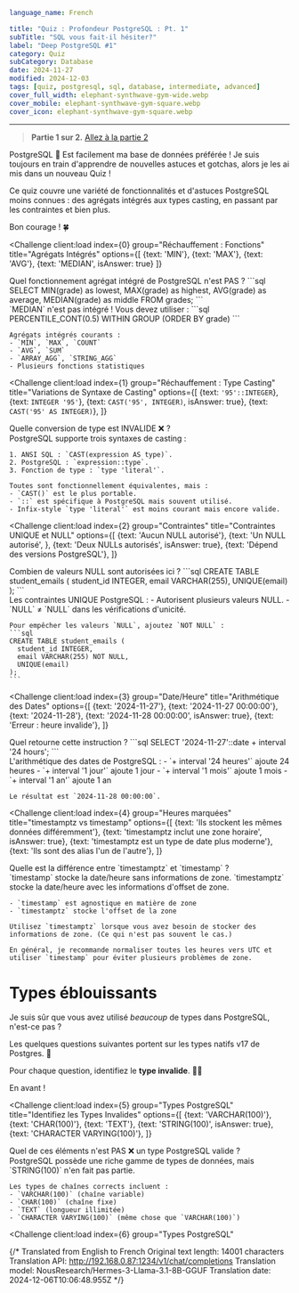 ```yaml
language_name: French

title: "Quiz : Profondeur PostgreSQL : Pt. 1"
subTitle: "SQL vous fait-il hésiter?"
label: "Deep PostgreSQL #1"
category: Quiz
subCategory: Database
date: 2024-11-27
modified: 2024-12-03
tags: [quiz, postgresql, sql, database, intermediate, advanced]
cover_full_width: elephant-synthwave-gym-wide.webp
cover_mobile: elephant-synthwave-gym-square.webp
cover_icon: elephant-synthwave-gym-square.webp
```

---

> **Partie 1 sur 2.** [Allez à la partie 2](/quiz-postgres-mastere-sql-pt2/)

<p class="inset">PostgreSQL 🐘 Est facilement ma base de données préférée ! Je suis toujours en train d'apprendre de nouvelles astuces et gotchas, alors je les ai mis dans un nouveau Quiz !</p>

Ce quiz couvre une variété de fonctionnalités et d'astuces PostgreSQL moins connues : des agrégats intégrés aux types casting, en passant par les contraintes et bien plus.

Bon courage ! 🍀

<QuizUI>

<Challenge
  client:load
  index={0}
  group="Réchauffement : Fonctions"
  title="Agrégats Intégrés"
  options={[
    {text: 'MIN'},
    {text: 'MAX'},
    {text: 'AVG'},
    {text: 'MEDIAN', isAnswer: true}
  ]}
>
  <slot name="question">
  <div className="question">
    Quel fonctionnement agrégat intégré de PostgreSQL n'est PAS ?
    ```sql
    SELECT 
      MIN(grade) as lowest,
      MAX(grade) as highest,
      AVG(grade) as average,
      MEDIAN(grade) as middle
    FROM grades;
    ```
  </div>
  </slot>

  <slot name='explanation'>
  <div className="explanation">
    `MEDIAN` n'est pas intégré ! Vous devez utiliser :
    ```sql
    PERCENTILE_CONT(0.5) 
    WITHIN GROUP (ORDER BY grade)
    ```

    Agrégats intégrés courants :
    - `MIN`, `MAX`, `COUNT`
    - `AVG`, `SUM`
    - `ARRAY_AGG`, `STRING_AGG`
    - Plusieurs fonctions statistiques
  </div>
  </slot>
</Challenge>

<Challenge
  client:load
  index={1}
  group="Réchauffement : Type Casting"
  title="Variations de Syntaxe de Casting"
  options={[
    {text: `'95'::INTEGER`},
    {text: `INTEGER '95'`},
    {text: `CAST('95', INTEGER)`, isAnswer: true},
    {text: `CAST('95' AS INTEGER)`},
  ]}
>
  <slot name="question">
  <div className="question">
    Quelle conversion de type est INVALIDE ❌ ?
  </div>
  </slot>

  <slot name='explanation'>
  <div className="explanation">
    PostgreSQL supporte trois syntaxes de casting :
    
    1. ANSI SQL : `CAST(expression AS type)`.
    2. PostgreSQL : `expression::type`.
    3. Fonction de type : `type 'literal'`.

    Toutes sont fonctionnellement équivalentes, mais :
    - `CAST()` est le plus portable.
    - `::` est spécifique à PostgreSQL mais souvent utilisé.
    - Infix-style `type 'literal'` est moins courant mais encore valide.
  </div>
  </slot>
</Challenge>

<Challenge
  client:load
  index={2}
  group="Contraintes"
  title="Contraintes UNIQUE et NULL"
  options={[
    {text: 'Aucun NULL autorisé'},
    {text: 'Un NULL autorisé', },
    {text: 'Deux NULLs autorisés', isAnswer: true},
    {text: 'Dépend des versions PostgreSQL'},
  ]}
>
  <slot name="question">
  <div className="question">
    Combien de valeurs NULL sont autorisées ici ?
    ```sql
    CREATE TABLE student_emails (
      student_id INTEGER,
      email VARCHAR(255),
      UNIQUE(email)
    );
    ```
  </div>
  </slot>

  <slot name='explanation'>
  <div className="explanation">
    Les contraintes UNIQUE PostgreSQL :
    - Autorisent plusieurs valeurs NULL.
    - `NULL` ≠ `NULL` dans les vérifications d'unicité.

    Pour empêcher les valeurs `NULL`, ajoutez `NOT NULL` :
    ```sql
    CREATE TABLE student_emails (
      student_id INTEGER,
      email VARCHAR(255) NOT NULL,
      UNIQUE(email)
    );
    ```
  </div>
  </slot>
</Challenge>

<Challenge
  client:load
  index={3}
  group="Date/Heure"
  title="Arithmétique des Dates"
  options={[
    {text: '2024-11-27'},
    {text: '2024-11-27 00:00:00'},
    {text: '2024-11-28'},
    {text: '2024-11-28 00:00:00', isAnswer: true},
    {text: 'Erreur : heure invalide'},
  ]}
>
  <slot name="question">
  <div className="question">
    Quel retourne cette instruction ?
    ```sql
    SELECT '2024-11-27'::date + interval '24 hours';
    ```
  </div>
  </slot>

  <slot name='explanation'>
  <div className="explanation">
    L'arithmétique des dates de PostgreSQL :
    - `+ interval '24 heures'` ajoute 24 heures
    - `+ interval '1 jour'` ajoute 1 jour 
    - `+ interval '1 mois'` ajoute 1 mois
    - `+ interval '1 an'` ajoute 1 an

    Le résultat est `2024-11-28 00:00:00`.
  </div>
  </slot>
</Challenge>

<Challenge
  client:load
  index={4}
  group="Heures marquées"
  title="timestamptz vs timestamp"
  options={[
    {text: 'Ils stockent les mêmes données différemment'},
    {text: 'timestamptz inclut une zone horaire', isAnswer: true},
    {text: 'timestamptz est un type de date plus moderne'},
    {text: 'Ils sont des alias l'un de l'autre'},
  ]}
>
  <slot name="question">
  <div className="question">
    Quelle est la différence entre `timestamptz` et `timestamp` ?
  </div>
  </slot>

  <slot name='explanation'>
  <div className="explanation">
    `timestamp` stocke la date/heure sans informations de zone.
    `timestamptz` stocke la date/heure avec les informations d'offset de zone.

    - `timestamp` est agnostique en matière de zone
    - `timestamptz` stocke l'offset de la zone

    Utilisez `timestamptz` lorsque vous avez besoin de stocker des informations de zone. (Ce qui n'est pas souvent le cas.)

    En général, je recommande normaliser toutes les heures vers UTC et utiliser `timestamp` pour éviter plusieurs problèmes de zone.
  </div>
  </slot>
</Challenge>

# Types éblouissants

Je suis sûr que vous avez utilisé *beaucoup* de types dans PostgreSQL, n'est-ce pas ?

Les quelques questions suivantes portent sur les types natifs v17 de Postgres. 🤯

Pour chaque question, identifiez le **type invalide**. 🕵️‍♂️

<p class="inset">En avant !</p>

<Challenge
  client:load
  index={5}
  group="Types PostgreSQL"
  title="Identifiez les Types Invalides"
  options={[
    {text: 'VARCHAR(100)'},
    {text: 'CHAR(100)'},
    {text: 'TEXT'},
    {text: 'STRING(100)', isAnswer: true},
    {text: 'CHARACTER VARYING(100)'},
  ]}
>
  <slot name="question">
  <div className="question">
    Quel de ces éléments n'est PAS ❌ un type PostgreSQL valide ?
  </div>
  </slot>

  <slot name='explanation'>
  <div className="explanation">
    PostgreSQL possède une riche gamme de types de données, mais `STRING(100)` n'en fait pas partie.

    Les types de chaînes corrects incluent :
    - `VARCHAR(100)` (chaîne variable)
    - `CHAR(100)` (chaîne fixe) 
    - `TEXT` (longueur illimitée)
    - `CHARACTER VARYING(100)` (même chose que `VARCHAR(100)`)
  </div>
  </slot>
</Challenge>

<Challenge
  client:load
  index={6}
  group="Types PostgreSQL"

{/* Translated from English to French
Original text length: 14001 characters
Translation API: http://192.168.0.87:1234/v1/chat/completions
Translation model: NousResearch/Hermes-3-Llama-3.1-8B-GGUF
Translation date: 2024-12-06T10:06:48.955Z */}


